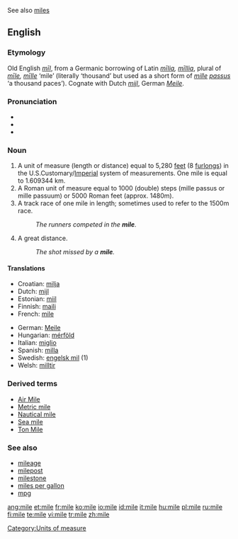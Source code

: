 See also [[miles]]
==English==

===Etymology===
{{Wikipedia}}

Old English ''[[mil#Old English|mīl]]'', from a Germanic borrowing of Latin ''[[milia|mīlia]], [[millia|mīllia]]'', plural of ''[[mile#Latin|mīle]], [[mille|mīlle]]'' ‘mile’ (literally ‘thousand’ but used as a short form of ''[[mille]] [[passus]]'' ‘a thousand paces’).  Cognate with Dutch ''[[mijl]]'', German ''[[Meile]]''.

===Pronunciation===
*{{IPA|/maɪl/}}
*{{audio|en-us-mile.ogg|Audio (US)}}
*{{rhymes|aɪl}}

===Noun===
{{en-noun}}

# A unit of measure (length or distance) equal to 5,280 [[feet]] (8 [[furlong]]s) in the U.S.Customary/[[Imperial]] system of measurements. One mile is equal to 1.609344 km.
# A Roman unit of measure equal to 1000 (double) steps (mille passus or mille passuum) or 5000 Roman feet (approx. 1480m).
# A track race of one mile in length; sometimes used to refer to the 1500m race.
#:''The runners competed in the '''mile'''.''
#  {{slang}} A great distance.
#:''The shot missed by a '''mile'''.''

====Translations====
{{top}}
*Croatian: [[milja]] {{f}}
*Dutch: [[mijl]] {{m}}
*Estonian: [[miil]]
*Finnish: [[maili]]
*French: [[mile]] {{m}}
{{mid}}
*German: [[Meile]] {{f}}
*Hungarian: [[mérföld]]
*Italian: [[miglio]] {{m}}
*Spanish: [[milla]] {{f}}
*Swedish: [[engelsk mil]] {{c}} (1)
*Welsh: [[milltir]]
{{bottom}}

===Derived terms===
{{top}}
*[[Air Mile]]
*[[Metric mile]]
*[[Nautical mile]]
*[[Sea mile]]
*[[Ton Mile]]
{{bottom}}

===See also===
{{top}}
*[[mileage]]
*[[milepost]]
*[[milestone]]
*[[miles per gallon]]
*[[mpg]]
{{bottom}}

[[Category:Units of measure]]

[[ang:mile]]
[[et:mile]]
[[fr:mile]]
[[ko:mile]]
[[io:mile]]
[[id:mile]]
[[it:mile]]
[[hu:mile]]
[[pl:mile]]
[[ru:mile]]
[[fi:mile]]
[[te:mile]]
[[vi:mile]]
[[tr:mile]]
[[zh:mile]]